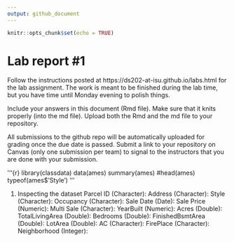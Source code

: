 ```yaml
---
output: github_document
---
```


<!-- README.md is generated from README.Rmd. Please edit the README.Rmd file -->


```r
knitr::opts_chunk$set(echo = TRUE)
```

# Lab report #1

Follow the instructions posted at https://ds202-at-isu.github.io/labs.html for the lab assignment. The work is meant to be finished during the lab time, but you have time until Monday evening to polish things.

Include your answers in this document (Rmd file). Make sure that it knits properly (into the md file). Upload both the Rmd and the md file to your repository.  

All submissions to the github repo will be automatically uploaded for grading once the due date is passed.
Submit a link to your repository on Canvas (only one submission per team) to signal to the instructors that you are done with your submission.

'''{r}
library(classdata)
data(ames)
summary(ames)
#head(ames)
typeof(ames$'Style')
'''

1. Inspecting the dataset
Parcel ID (Character):
Address (Character):
Style (Character):
Occupancy (Character):
Sale Date (Date):
Sale Price (Numeric):
Multi Sale (Character):
YearBuilt (Numeric):
Acres (Double):
TotalLivingArea (Double):
Bedrooms (Double):
FinishedBsmtArea (Double):
LotArea (Double):
AC (Character):
FirePlace (Character):
Neighborhood (Integer):
